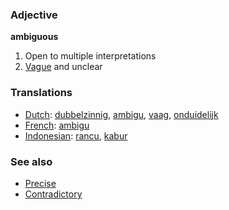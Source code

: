 === Adjective ===

'''ambiguous'''

# Open to multiple interpretations
# [[Vague]] and unclear

=== Translations ===
*[[Dutch]]: [[dubbelzinnig]], [[ambigu]], [[vaag]], [[onduidelijk]]
*[[French]]: [[ambigu]]
*[[Indonesian]]: [[rancu]], [[kabur]]

===See also===
* [[Precise]]
* [[Contradictory]]